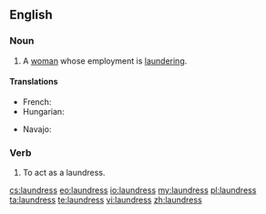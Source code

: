 ==English==

===Noun===
{{en-noun|es}}
# A [[woman]] whose employment is [[laundering]].

====Translations====
{{trans-top|A woman whose employment is laundering}}
* French: {{t+|fr|blanchisseuse|f}}
* Hungarian: {{t-|hu|mosónő}}
{{trans-mid}} 
* Navajo: {{tø|nv|asdzání daʼiigisígíí}}
{{trans-bottom}}

===Verb===
{{en-verb|laundress|es}}

# {{obsolete}} To act as a laundress.

[[cs:laundress]]
[[eo:laundress]]
[[io:laundress]]
[[my:laundress]]
[[pl:laundress]]
[[ta:laundress]]
[[te:laundress]]
[[vi:laundress]]
[[zh:laundress]]